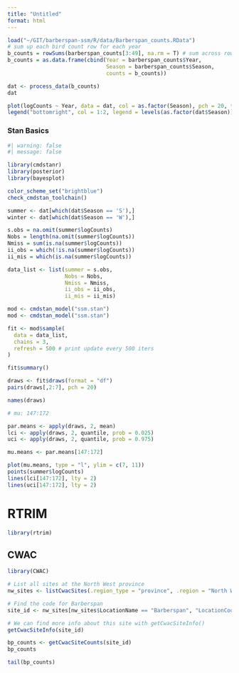 ```yaml
---
title: "Untitled"
format: html
---
```


```r
load("~/GIT/barberspan-ssm/R/data/Barberspan_counts.RData")
# sum up each bird count row for each year
b_counts = rowSums(barberspan_counts[3:49], na.rm = T) # sum across rows
b_counts = as.data.frame(cbind(Year = barberspan_counts$Year,
                               Season = barberspan_counts$Season,
                               counts = b_counts)) 

dat <- process_data(b_counts)
dat
```

```r
plot(logCounts ~ Year, data = dat, col = as.factor(Season), pch = 20, type = "b")
legend("bottomright", col = 1:2, legend = levels(as.factor(dat$Season)), pch = 20)
```


### Stan Basics

```r
#| warning: false
#| message: false

library(cmdstanr)
library(posterior)
library(bayesplot)

color_scheme_set("brightblue")
check_cmdstan_toolchain()
```

```r
summer <- dat[which(dat$Season == 'S'),]
winter <- dat[which(dat$Season == 'W'),]

s.obs = na.omit(summer$logCounts)
Nobs = length(na.omit(summer$logCounts))
Nmiss = sum(is.na(summer$logCounts))
ii_obs = which(!is.na(summer$logCounts))
ii_mis = which(is.na(summer$logCounts))

data_list <- list(summer = s.obs,  
                  Nobs = Nobs,
                  Nmiss = Nmiss, 
                  ii_obs = ii_obs,
                  ii_mis = ii_mis)
```


```r
mod <- cmdstan_model("ssm.stan")
mod <- cmdstan_model("ssm.stan")

fit <- mod$sample(
  data = data_list,
  chains = 3,
  refresh = 500 # print update every 500 iters
)

fit$summary()
```




```r
draws <- fit$draws(format = "df")
pairs(draws[,2:7], pch = 20)

names(draws)
```
```r
# mu: 147:172

par.means <- apply(draws, 2, mean)
lci <- apply(draws, 2, quantile, prob = 0.025)
uci <- apply(draws, 2, quantile, prob = 0.975)

mu.means <- par.means[147:172] 

plot(mu.means, type = "l", ylim = c(7, 11))
points(summer$logCounts)
lines(lci[147:172], lty = 2)
lines(uci[147:172], lty = 2)
```

# RTRIM

```r
library(rtrim)
```

## CWAC

```r
library(CWAC)

# List all sites at the North West province
nw_sites <- listCwacSites(.region_type = "province", .region = "North West")

# Find the code for Barberspan
site_id <- nw_sites[nw_sites$LocationName == "Barberspan", "LocationCode", drop = TRUE]

# We can find more info about this site with getCwacSiteInfo()
getCwacSiteInfo(site_id)

bp_counts <- getCwacSiteCounts(site_id)
bp_counts

tail(bp_counts)

```

